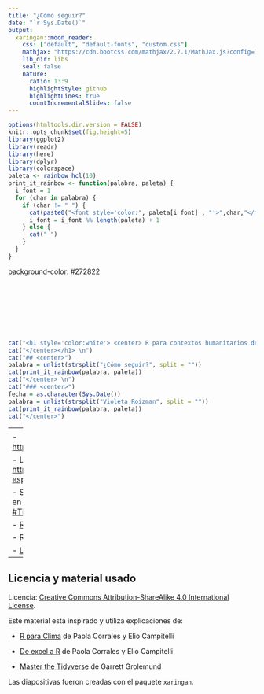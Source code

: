 ```yaml
---
title: "¿Cómo seguir?"
date: "`r Sys.Date()`"
output:
  xaringan::moon_reader:
    css: ["default", "default-fonts", "custom.css"]
    mathjax: "https://cdn.bootcss.com/mathjax/2.7.1/MathJax.js?config=TeX-MML-AM_HTMLorMML"
    lib_dir: libs
    seal: false
    nature:
      ratio: 13:9
      highlightStyle: github
      highlightLines: true
      countIncrementalSlides: false
---
```


```r
options(htmltools.dir.version = FALSE)
knitr::opts_chunk$set(fig.height=5) 
library(ggplot2)
library(readr)
library(here)
library(dplyr)
library(colorspace)
paleta <- rainbow_hcl(10)
print_it_rainbow <- function(palabra, paleta) {
  i_font = 1
  for (char in palabra) {
    if (char != " ") {
      cat(paste0("<font style='color:", paleta[i_font] , "'>",char,"</font>"))
      i_font = i_font %% length(paleta) + 1
    } else {
      cat(" ")
    }
  }
}
```

background-color: #272822

<br>
<br>
<br>
<br>
<br>
<br>


```r
cat("<h1 style='color:white'> <center> R para contextos humanitarios de emergencia")
cat("</center></h1> \n")
cat("## <center>")
palabra = unlist(strsplit("¿Cómo seguir?", split = ""))
cat(print_it_rainbow(palabra, paleta))
cat("</center> \n")
cat("### <center>")
fecha = as.character(Sys.Date())
palabra = unlist(strsplit("Violeta Roizman", split = ""))
cat(print_it_rainbow(palabra, paleta))
cat("</center>")
```

---
<div class="my-header"></div>
## Esto fue todo

- Tenemos una visión general de qué es R, qué es RStudio

- Sabemos cómo se importan datos

- Conocemos funciones para manipular datos

- Vimos cómo graficar datos

- Y cómo interactuar con otras herramientas

---
<div class="my-header"></div>
## Cómo seguimos

- [https://rstudio.cloud/learn/primers](https://rstudio.cloud/learn/primers)

- Libro R para Ciencia de datos [https://r4ds-en-espaniol.netlify.app/](https://r4ds-en-espaniol.netlify.app/)

- Ser parte de la comunidad de R en Twitter: [#DatosDeMiercoles](https://twitter.com/search?q=%23DatosDeMiercoles%20&src=typed_query) y [#TidyTuesday](https://twitter.com/search?q=%23TidyTuesday&src=typed_query)

- [RSpatial_ES](https://t.me/rspatial_es)
  
- [RLadies](https://rladies.org/) (Bogotá, Barranquilla)

- [Lista de Recursos en español](https://github.com/rladies/recursos_en_espanol)

---
<div class="my-header"></div>

## Licencia y material usado

Licencia: [Creative Commons Attribution-ShareAlike 4.0 International License](https://creativecommons.org/licenses/by-sa/4.0/deed.es_ES).

Este material está inspirado y utiliza explicaciones de:

- [R para Clima](https://eliocamp.github.io/r-clima/) de Paola Corrales y Elio Campitelli

- [De excel a R](https://paocorrales.github.io/deExcelaR/index.html) de Paola Corrales y Elio Campitelli

- [Master the Tidyverse](https://github.com/rstudio-education/master-the-tidyverse-instructors) de Garrett Grolemund

Las diapositivas fueron creadas con el paquete `xaringan`.